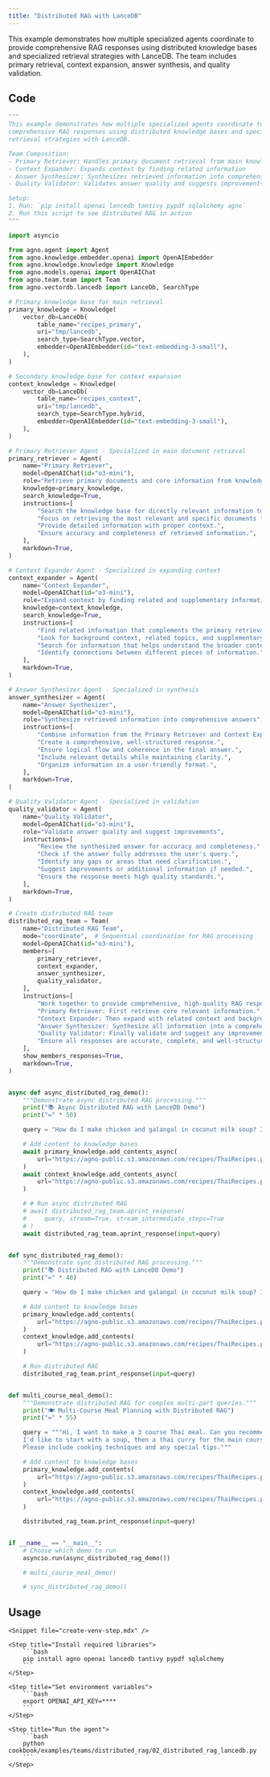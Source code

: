 ```yaml
---
title: "Distributed RAG with LanceDB"
---
```


This example demonstrates how multiple specialized agents coordinate to provide comprehensive RAG responses using distributed knowledge bases and specialized retrieval strategies with LanceDB. The team includes primary retrieval, context expansion, answer synthesis, and quality validation.

## Code

```python cookbook/examples/teams/distributed_rag/02_distributed_rag_lancedb.py
"""
This example demonstrates how multiple specialized agents coordinate to provide
comprehensive RAG responses using distributed knowledge bases and specialized
retrieval strategies with LanceDB.

Team Composition:
- Primary Retriever: Handles primary document retrieval from main knowledge base
- Context Expander: Expands context by finding related information
- Answer Synthesizer: Synthesizes retrieved information into comprehensive answers
- Quality Validator: Validates answer quality and suggests improvements

Setup:
1. Run: `pip install openai lancedb tantivy pypdf sqlalchemy agno`
2. Run this script to see distributed RAG in action
"""

import asyncio

from agno.agent import Agent
from agno.knowledge.embedder.openai import OpenAIEmbedder
from agno.knowledge.knowledge import Knowledge
from agno.models.openai import OpenAIChat
from agno.team.team import Team
from agno.vectordb.lancedb import LanceDb, SearchType

# Primary knowledge base for main retrieval
primary_knowledge = Knowledge(
    vector_db=LanceDb(
        table_name="recipes_primary",
        uri="tmp/lancedb",
        search_type=SearchType.vector,
        embedder=OpenAIEmbedder(id="text-embedding-3-small"),
    ),
)

# Secondary knowledge base for context expansion
context_knowledge = Knowledge(
    vector_db=LanceDb(
        table_name="recipes_context",
        uri="tmp/lancedb",
        search_type=SearchType.hybrid,
        embedder=OpenAIEmbedder(id="text-embedding-3-small"),
    ),
)

# Primary Retriever Agent - Specialized in main document retrieval
primary_retriever = Agent(
    name="Primary Retriever",
    model=OpenAIChat(id="o3-mini"),
    role="Retrieve primary documents and core information from knowledge base",
    knowledge=primary_knowledge,
    search_knowledge=True,
    instructions=[
        "Search the knowledge base for directly relevant information to the user's query.",
        "Focus on retrieving the most relevant and specific documents first.",
        "Provide detailed information with proper context.",
        "Ensure accuracy and completeness of retrieved information.",
    ],
    markdown=True,
)

# Context Expander Agent - Specialized in expanding context
context_expander = Agent(
    name="Context Expander",
    model=OpenAIChat(id="o3-mini"),
    role="Expand context by finding related and supplementary information",
    knowledge=context_knowledge,
    search_knowledge=True,
    instructions=[
        "Find related information that complements the primary retrieval.",
        "Look for background context, related topics, and supplementary details.",
        "Search for information that helps understand the broader context.",
        "Identify connections between different pieces of information.",
    ],
    markdown=True,
)

# Answer Synthesizer Agent - Specialized in synthesis
answer_synthesizer = Agent(
    name="Answer Synthesizer",
    model=OpenAIChat(id="o3-mini"),
    role="Synthesize retrieved information into comprehensive answers",
    instructions=[
        "Combine information from the Primary Retriever and Context Expander.",
        "Create a comprehensive, well-structured response.",
        "Ensure logical flow and coherence in the final answer.",
        "Include relevant details while maintaining clarity.",
        "Organize information in a user-friendly format.",
    ],
    markdown=True,
)

# Quality Validator Agent - Specialized in validation
quality_validator = Agent(
    name="Quality Validator",
    model=OpenAIChat(id="o3-mini"),
    role="Validate answer quality and suggest improvements",
    instructions=[
        "Review the synthesized answer for accuracy and completeness.",
        "Check if the answer fully addresses the user's query.",
        "Identify any gaps or areas that need clarification.",
        "Suggest improvements or additional information if needed.",
        "Ensure the response meets high quality standards.",
    ],
    markdown=True,
)

# Create distributed RAG team
distributed_rag_team = Team(
    name="Distributed RAG Team",
    mode="coordinate",  # Sequential coordination for RAG processing
    model=OpenAIChat(id="o3-mini"),
    members=[
        primary_retriever,
        context_expander,
        answer_synthesizer,
        quality_validator,
    ],
    instructions=[
        "Work together to provide comprehensive, high-quality RAG responses.",
        "Primary Retriever: First retrieve core relevant information.",
        "Context Expander: Then expand with related context and background.",
        "Answer Synthesizer: Synthesize all information into a comprehensive answer.",
        "Quality Validator: Finally validate and suggest any improvements.",
        "Ensure all responses are accurate, complete, and well-structured.",
    ],
    show_members_responses=True,
    markdown=True,
)


async def async_distributed_rag_demo():
    """Demonstrate async distributed RAG processing."""
    print("📚 Async Distributed RAG with LanceDB Demo")
    print("=" * 50)

    query = "How do I make chicken and galangal in coconut milk soup? Include cooking tips and variations."

    # Add content to knowledge bases
    await primary_knowledge.add_contents_async(
        url="https://agno-public.s3.amazonaws.com/recipes/ThaiRecipes.pdf"
    )
    await context_knowledge.add_contents_async(
        url="https://agno-public.s3.amazonaws.com/recipes/ThaiRecipes.pdf"
    )

    # # Run async distributed RAG
    # await distributed_rag_team.aprint_response(
    #     query, stream=True, stream_intermediate_steps=True
    # )
    await distributed_rag_team.aprint_response(input=query)


def sync_distributed_rag_demo():
    """Demonstrate sync distributed RAG processing."""
    print("📚 Distributed RAG with LanceDB Demo")
    print("=" * 40)

    query = "How do I make chicken and galangal in coconut milk soup? Include cooking tips and variations."

    # Add content to knowledge bases
    primary_knowledge.add_contents(
        url="https://agno-public.s3.amazonaws.com/recipes/ThaiRecipes.pdf"
    )
    context_knowledge.add_contents(
        url="https://agno-public.s3.amazonaws.com/recipes/ThaiRecipes.pdf"
    )

    # Run distributed RAG
    distributed_rag_team.print_response(input=query)


def multi_course_meal_demo():
    """Demonstrate distributed RAG for complex multi-part queries."""
    print("🍽️ Multi-Course Meal Planning with Distributed RAG")
    print("=" * 55)

    query = """Hi, I want to make a 3 course Thai meal. Can you recommend some recipes? 
    I'd like to start with a soup, then a thai curry for the main course and finish with a dessert.
    Please include cooking techniques and any special tips."""

    # Add content to knowledge bases
    primary_knowledge.add_contents(
        url="https://agno-public.s3.amazonaws.com/recipes/ThaiRecipes.pdf"
    )
    context_knowledge.add_contents(
        url="https://agno-public.s3.amazonaws.com/recipes/ThaiRecipes.pdf"
    )

    distributed_rag_team.print_response(input=query)


if __name__ == "__main__":
    # Choose which demo to run
    asyncio.run(async_distributed_rag_demo())

    # multi_course_meal_demo()

    # sync_distributed_rag_demo()
```

## Usage

<Steps>

    <Snippet file="create-venv-step.mdx" />

    <Step title="Install required libraries">
        ```bash
        pip install agno openai lancedb tantivy pypdf sqlalchemy
        ```
    </Step>

    <Step title="Set environment variables">
        ```bash
        export OPENAI_API_KEY=****
        ```
    </Step>

    <Step title="Run the agent">
        ```bash
        python cookbook/examples/teams/distributed_rag/02_distributed_rag_lancedb.py
        ```
    </Step>

</Steps>